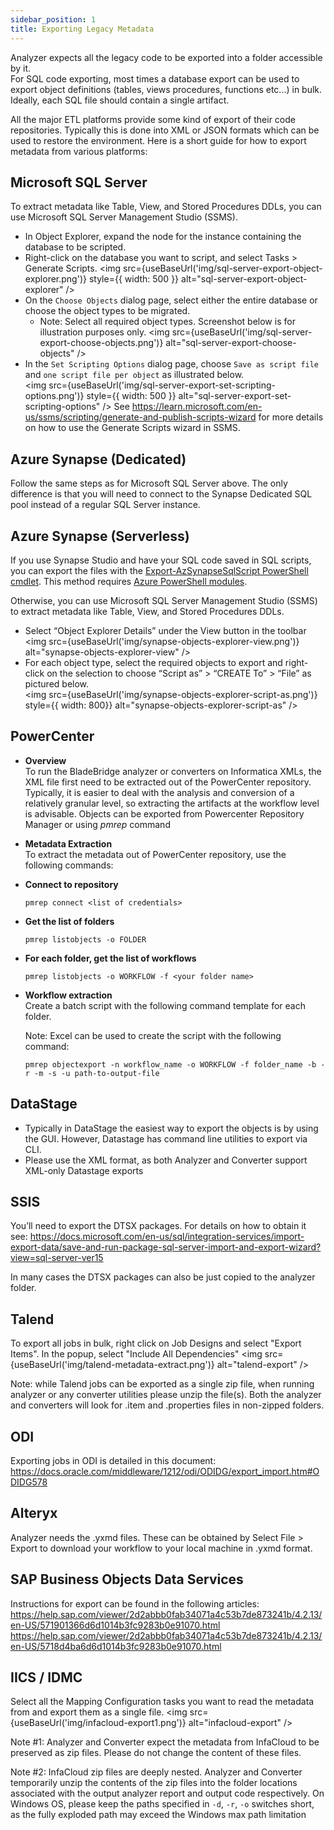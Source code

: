 ```yaml
---
sidebar_position: 1
title: Exporting Legacy Metadata
---
```


Analyzer expects all the legacy code to be exported into a folder accessible by it.<br/>For SQL code exporting, most times a database export can be used to export object definitions (tables, views procedures, functions etc...) in bulk.  Ideally, each SQL file should contain a single artifact.<br/>

All the major ETL platforms provide some kind of export of their code repositories. Typically this is done into XML or JSON formats which can be used to restore the environment. Here is a short guide for how to export metadata from various platforms:

## Microsoft SQL Server
To extract metadata like Table, View, and Stored Procedures DDLs, you can use Microsoft SQL Server Management Studio (SSMS). 
* In Object Explorer, expand the node for the instance containing the database to be scripted.
* Right-click on the database you want to script, and select Tasks > Generate Scripts.
  <img src={useBaseUrl('img/sql-server-export-object-explorer.png')} style={{ width: 500 }} alt="sql-server-export-object-explorer" />
* On the `Choose Objects` dialog page, select either the entire database or choose the object types to be migrated.
  * Note: Select all required object types. Screenshot below is for illustration purposes only.
  <img src={useBaseUrl('img/sql-server-export-choose-objects.png')} alt="sql-server-export-choose-objects" />
* In the `Set Scripting Options` dialog page, choose `Save as script file` and `one script file per object` as illustrated below.<br/>
  <img src={useBaseUrl('img/sql-server-export-set-scripting-options.png')} style={{ width: 500 }} alt="sql-server-export-set-scripting-options" />
See https://learn.microsoft.com/en-us/ssms/scripting/generate-and-publish-scripts-wizard for more details on how to use the Generate Scripts wizard in SSMS.

## Azure Synapse (Dedicated) 
Follow the same steps as for Microsoft SQL Server above.  The only difference is that you will need to connect to the Synapse Dedicated SQL pool instead of a regular SQL Server instance.

## Azure Synapse (Serverless)
If you use Synapse Studio and have your SQL code saved in SQL scripts, you can export the files with the [Export-AzSynapseSqlScript PowerShell cmdlet](https://learn.microsoft.com/en-us/powershell/module/az.synapse/export-azsynapsesqlscript?view=azps-14.2.0&viewFallbackFrom=azps-13.4.0). This method requires [Azure PowerShell modules](https://learn.microsoft.com/en-us/powershell/azure/install-Az-ps?view=azps-0.10.0).<br/>

Otherwise, you can use Microsoft SQL Server Management Studio (SSMS) to extract metadata like Table, View, and Stored Procedures DDLs. 
* Select “Object Explorer Details” under the View button in the toolbar
  <img src={useBaseUrl('img/synapse-objects-explorer-view.png')} alt="synapse-objects-explorer-view" />
* For each object type, select the required objects to export and right-click on the selection to choose “Script as” > “CREATE To” > “File” as pictured below. <br/>
  <img src={useBaseUrl('img/synapse-objects-explorer-script-as.png')} style={{ width: 800}} alt="synapse-objects-explorer-script-as" />

## PowerCenter

* **Overview**<br/>
  To run the BladeBridge analyzer or converters on Informatica XMLs, the XML file first need to be extracted out of the PowerCenter repository. Typically, it is easier to deal with the analysis and conversion of a relatively granular level, so extracting the artifacts at the workflow level is advisable.  Objects can be exported from Powercenter Repository Manager or using *pmrep* command

* **Metadata Extraction**<br/>
  To extract the metadata out of PowerCenter repository, use the following commands:

* **Connect to repository**<br/>
  ```
  pmrep connect <list of credentials>
  ```

* **Get the list of folders**<br/>
  ```
  pmrep listobjects -o FOLDER
  ```

* **For each folder, get the list of workflows**<br/>
  ```
  pmrep listobjects -o WORKFLOW -f <your folder name>
  ```

* **Workflow extraction**<br/>
  Create a batch script with the following command template for each folder.

  Note: Excel can be used to create the script with the following command:
  ```
  pmrep objectexport -n workflow_name -o WORKFLOW -f folder_name -b -r -m -s -u path-to-output-file
  ```

## DataStage

* Typically in DataStage the easiest way to export the objects is by using the GUI.  However, Datastage has command line utilities to export via CLI.
* Please use the XML format, as both  Analyzer and Converter support XML-only Datastage exports

## SSIS

You’ll need to export the DTSX packages. For details on how to obtain it see: https://docs.microsoft.com/en-us/sql/integration-services/import-export-data/save-and-run-package-sql-server-import-and-export-wizard?view=sql-server-ver15

In many cases the DTSX packages can also be just copied to the analyzer folder.

## Talend

To export all jobs in bulk, right click on Job Designs and select "Export Items".  In the popup, select "Include All Dependencies"
<img src={useBaseUrl('img/talend-metadata-extract.png')} alt="talend-export" />

Note: while Talend jobs can be exported as a single zip file, when running analyzer or any converter utilities please unzip the file(s).  Both the analyzer and converters will look for .item and .properties files in non-zipped folders.

## ODI

Exporting jobs in ODI is detailed in this document: https://docs.oracle.com/middleware/1212/odi/ODIDG/export_import.htm#ODIDG578

## Alteryx

Analyzer needs the .yxmd files. These can be obtained by Select File > Export to download your workflow to your local machine in .yxmd format.

## SAP Business Objects Data Services

Instructions for export can be found in the following articles: https://help.sap.com/viewer/2d2abbb0fab34071a4c53b7de873241b/4.2.13/en-US/571901366d6d1014b3fc9283b0e91070.html https://help.sap.com/viewer/2d2abbb0fab34071a4c53b7de873241b/4.2.13/en-US/5718d4ba6d6d1014b3fc9283b0e91070.html

## IICS / IDMC

Select all the Mapping Configuration tasks you want to read the metadata from and export them as a single file.
<img src={useBaseUrl('img/infacloud-export1.png')} alt="infacloud-export" />

Note #1: Analyzer and Converter expect the metadata from InfaCloud to be preserved as zip files.  Please do not change the content of these files.

Note #2: InfaCloud zip files are deeply nested.  Analyzer and Converter temporarily unzip the contents of the zip files into the folder locations associated with the output analyzer report and output code respectively.  On Windows OS, please keep the paths specified in `-d`, `-r`, `-o` switches short, as the fully exploded path may exceed the Windows max path limitation
